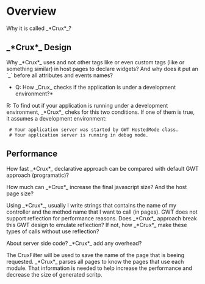 =Overview=

Why it is called _*Crux*_?



==_*Crux*_ Design==
Why _*Crux*_ uses {{{<span>}}} and not other tags like {{{div}}} or even custom tags (like {{{<grid>}}} or something similar) in host pages to declare widgets? And why does it put an `_` before all attributes and events names?

*Q: How _Crux_ checks if the application is under a development environment?*

R: To find out if your application is running under a development environment, _*Crux*_ cheks for this two conditions. If one of them is true, it assumes a development environment:
  # Your application server was started by GWT HostedMode class.
  # Your application server is running in debug mode.



==Performance==
How fast _*Crux*_ declarative approach can be compared with default GWT approach (programatic)?

How much can _*Crux*_ increase the final javascript size? And the host page size?

Using _*Crux*_, usually I write strings that contains the name of my controller and the method name that I want to call (in pages). GWT does not support reflection for performance reasons. Does _*Crux*_ approach break this GWT design to emulate reflection? If not, how _*Crux*_ make these types of calls without use reflection?

About server side code? _*Crux*_ add any overhead?





The CruxFilter will be used to save the name of the page that is beeing requested. _*Crux*_ parses all pages to know the pages that use each module. That information is needed to help increase the performance and decrease the size of generated scritp. 


